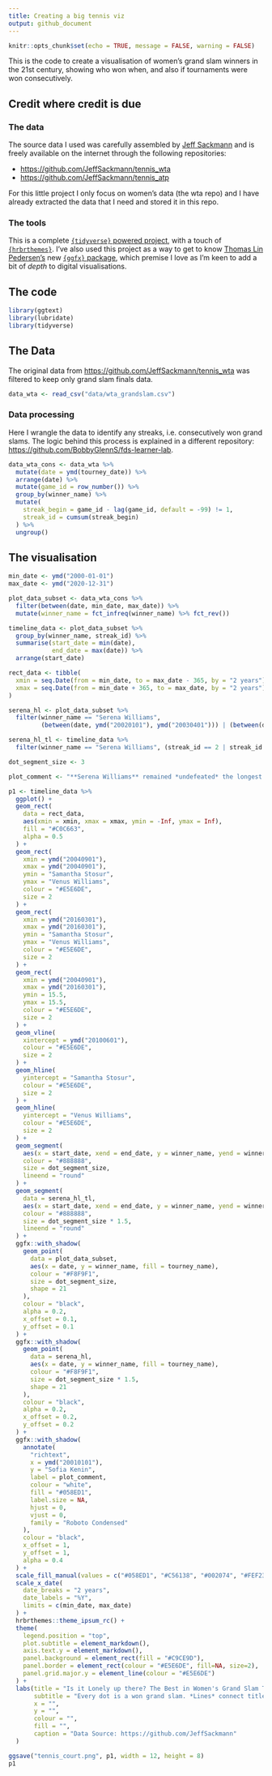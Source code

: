 ```yaml
---
title: Creating a big tennis viz
output: github_document
---
```


```r
knitr::opts_chunk$set(echo = TRUE, message = FALSE, warning = FALSE)
```

This is the code to create a visualisation of women's grand slam winners in the 21st century, showing who won when, and also if tournaments were won consecutively.

## Credit where credit is due 

### The data

The source data I used was carefully assembled by [Jeff Sackmann](https://github.com/JeffSackmann) and is freely available on the internet through the following repositories:

- [https://github.com/JeffSackmann/tennis_wta](https://github.com/JeffSackmann/tennis_wta)
- [https://github.com/JeffSackmann/tennis_atp](https://github.com/JeffSackmann/tennis_atp)

For this little project I only focus on women's data (the wta repo) and I have already extracted the data that I need and stored it in this repo.

### The tools

This is a complete [`{tidyverse}` powered project](https://www.tidyverse.org/), with a touch of [`{hrbrthemes}`](https://hrbrmstr.github.io/hrbrthemes/). 
I've also used this project as a way to get to know [Thomas Lin Pedersen's](https://github.com/thomasp85) new [`{ggfx}` package](https://github.com/thomasp85/ggfx), which premise I love as I'm keen to add a bit of *depth* to digital visualisations.

## The code

```r
library(ggtext)
library(lubridate)
library(tidyverse)
```

## The Data

The original data from [https://github.com/JeffSackmann/tennis_wta](https://github.com/JeffSackmann/tennis_wta) was filtered to keep only grand slam finals data.

```r
data_wta <- read_csv("data/wta_grandslam.csv")
```

### Data processing

Here I wrangle the data to identify any streaks, i.e. consecutively won grand slams.
The logic behind this process is explained in a different repository: [https://github.com/BobbyGlennS/fds-learner-lab](https://github.com/BobbyGlennS/fds-learner-lab).

```r
data_wta_cons <- data_wta %>% 
  mutate(date = ymd(tourney_date)) %>% 
  arrange(date) %>% 
  mutate(game_id = row_number()) %>% 
  group_by(winner_name) %>% 
  mutate(
    streak_begin = game_id - lag(game_id, default = -99) != 1,
    streak_id = cumsum(streak_begin)
  ) %>% 
  ungroup()
```

## The visualisation

```r
min_date <- ymd("2000-01-01")
max_date <- ymd("2020-12-31")

plot_data_subset <- data_wta_cons %>%
  filter(between(date, min_date, max_date)) %>%
  mutate(winner_name = fct_infreq(winner_name) %>% fct_rev())

timeline_data <- plot_data_subset %>%
  group_by(winner_name, streak_id) %>%
  summarise(start_date = min(date),
            end_date = max(date)) %>%
  arrange(start_date)

rect_data <- tibble(
  xmin = seq.Date(from = min_date, to = max_date - 365, by = "2 years"),
  xmax = seq.Date(from = min_date + 365, to = max_date, by = "2 years")
)

serena_hl <- plot_data_subset %>%
  filter(winner_name == "Serena Williams",
         (between(date, ymd("20020101"), ymd("20030401"))) | (between(date, ymd("20140101"), ymd("20160101"))))

serena_hl_tl <- timeline_data %>%
  filter(winner_name == "Serena Williams", (streak_id == 2 | streak_id == 13))

dot_segment_size <- 3

plot_comment <- "**Serena Williams** remained *undefeated* the longest. She won 4  \n grand slams in a row between Roland Garros 2002 and the  \nAustralian Open 2003.  \n\nMore than a decade later she won 4 titles in a row *again*  \nbetween the US Open 2014 and Wimbledon 2015."

p1 <- timeline_data %>%
  ggplot() +
  geom_rect(
    data = rect_data,
    aes(xmin = xmin, xmax = xmax, ymin = -Inf, ymax = Inf),
    fill = "#C0C663",
    alpha = 0.5
  ) +
  geom_rect(
    xmin = ymd("20040901"),
    xmax = ymd("20040901"),
    ymin = "Samantha Stosur",
    ymax = "Venus Williams",
    colour = "#E5E6DE",
    size = 2
  ) +
  geom_rect(
    xmin = ymd("20160301"),
    xmax = ymd("20160301"),
    ymin = "Samantha Stosur",
    ymax = "Venus Williams",
    colour = "#E5E6DE",
    size = 2
  ) +
  geom_rect(
    xmin = ymd("20040901"),
    xmax = ymd("20160301"),
    ymin = 15.5,
    ymax = 15.5,
    colour = "#E5E6DE",
    size = 2
  ) +
  geom_vline(
    xintercept = ymd("20100601"),
    colour = "#E5E6DE",
    size = 2
  ) +
  geom_hline(
    yintercept = "Samantha Stosur",
    colour = "#E5E6DE",
    size = 2
  ) +
  geom_hline(
    yintercept = "Venus Williams",
    colour = "#E5E6DE",
    size = 2
  ) +
  geom_segment(
    aes(x = start_date, xend = end_date, y = winner_name, yend = winner_name),
    colour = "#888888",
    size = dot_segment_size,
    lineend = "round"
  ) +
  geom_segment(
    data = serena_hl_tl,
    aes(x = start_date, xend = end_date, y = winner_name, yend = winner_name),
    colour = "#888888",
    size = dot_segment_size * 1.5,
    lineend = "round"
  ) +
  ggfx::with_shadow(
    geom_point(
      data = plot_data_subset,
      aes(x = date, y = winner_name, fill = tourney_name),
      colour = "#F8F9F1",
      size = dot_segment_size,
      shape = 21
    ),
    colour = "black",
    alpha = 0.2,
    x_offset = 0.1,
    y_offset = 0.1
  ) +
  ggfx::with_shadow(
    geom_point(
      data = serena_hl,
      aes(x = date, y = winner_name, fill = tourney_name),
      colour = "#F8F9F1",
      size = dot_segment_size * 1.5,
      shape = 21
    ),
    colour = "black",
    alpha = 0.2,
    x_offset = 0.2,
    y_offset = 0.2
  ) +
  ggfx::with_shadow(
    annotate(
      "richtext",
      x = ymd("20010101"),
      y = "Sofia Kenin",
      label = plot_comment,
      colour = "white",
      fill = "#058ED1",
      label.size = NA,
      hjust = 0,
      vjust = 0,
      family = "Roboto Condensed"
    ),
    colour = "black",
    x_offset = 1,
    y_offset = 1,
    alpha = 0.4
  ) +
  scale_fill_manual(values = c("#058ED1", "#C56138", "#002074", "#FEF230")) +
  scale_x_date(
    date_breaks = "2 years",
    date_labels = "%Y",
    limits = c(min_date, max_date)
  ) +
  hrbrthemes::theme_ipsum_rc() +
  theme(
    legend.position = "top",
    plot.subtitle = element_markdown(),
    axis.text.y = element_markdown(),
    panel.background = element_rect(fill = "#C9CE9D"),
    panel.border = element_rect(colour = "#E5E6DE", fill=NA, size=2),
    panel.grid.major.y = element_line(colour = "#E5E6DE")
  ) +
  labs(title = "Is it Lonely up there? The Best in Women's Grand Slam Tennis of the 21st Century",
       subtitle = "Every dot is a won grand slam. *Lines* connect titles that were won *consecutively.*",
       x = "",
       y = "",
       colour = "",
       fill = "",
       caption = "Data Source: https://github.com/JeffSackmann"
  )

ggsave("tennis_court.png", p1, width = 12, height = 8)
p1
```







